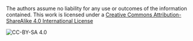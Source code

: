 The authors assume no liability for any use or outcomes of the information contained.
This work is licensed under a [Creative Commons Attribution-ShareAlike 4.0 International License](http://creativecommons.org/licenses/by-sa/4.0/)

![](./figures/CC-BY-SA-4.0_88x31.png "CC-BY-SA 4.0")